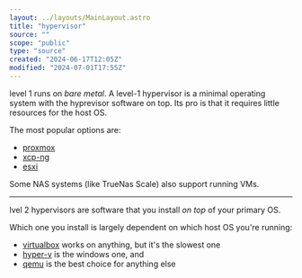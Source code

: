 ```yaml
---
layout: ../layouts/MainLayout.astro
title: "hypervisor"
source: ""
scope: "public"
type: "source"
created: "2024-06-17T12:05Z"
modified: "2024-07-01T17:55Z"
---
```



<NoteMeta name="level-1-hypervisors" source="" scope="public" type="main" created="2024-06-17T12:06Z" modified="2024-07-16T14:49Z" />

level 1 runs on *bare metal*. A level-1 hypervisor is a minimal operating system with the hyprevisor software on top. Its pro is that it requires little resources for the host OS.

The most popular options are:
- [proxmox](proxmox)
- [xcp-ng](xcp-ng)
- [esxi](esxi)

Some NAS systems (like TrueNas Scale) also support running VMs.

---

<NoteMeta name="level-2-hypervisors" source="" scope="public" type="main" created="2024-06-17T12:13Z" modified="2024-07-16T14:49Z" />

lvel 2 hypervisors are software that you install *on top* of your primary OS.

Which one you install is largely dependent on which host OS you're running:
- [virtualbox](virtualbox) works on anything, but it's the slowest one
- [hyper-v](hyper-v) is the windows one, and
- [qemu](qemu) is the best choice for anything else